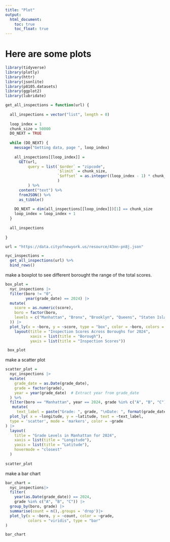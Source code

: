 ```yaml
---
title: "Plot"
output: 
  html_document:
    toc: true
    toc_float: true
---
```


# Here are some plots

```r
library(tidyverse)
library(plotly)
library(httr)
library(jsonlite)
library(p8105.datasets)
library(ggplot2)
library(lubridate) 
```
 
```r
get_all_inspections = function(url) {
  
  all_inspections = vector("list", length = 0)
  
  loop_index = 1
  chunk_size = 50000
  DO_NEXT = TRUE
  
  while (DO_NEXT) {
    message("Getting data, page ", loop_index)
    
    all_inspections[[loop_index]] = 
      GET(url,
          query = list(`$order` = "zipcode",
                       `$limit` = chunk_size,
                       `$offset` = as.integer((loop_index - 1) * chunk_size)
                       )
          ) %>%
      content("text") %>%
      fromJSON() %>%
      as_tibble()
    
    DO_NEXT = dim(all_inspections[[loop_index]])[1] == chunk_size
    loop_index = loop_index + 1
  }
  
  all_inspections
  
}

url = "https://data.cityofnewyork.us/resource/43nn-pn8j.json"

nyc_inspections = 
  get_all_inspections(url) %>%
  bind_rows() 
```
 
 
make a boxplot to see different borought the range of the total scores.
```r
box_plot = 
  nyc_inspections |> 
  filter(boro != "0",
         year(grade_date) == 2024) |> 
  mutate(
    score = as.numeric(score),  
    boro = factor(boro, 
    levels = c("Manhattan", "Bronx", "Brooklyn", "Queens", "Staten Island")
  )) |> 
  plot_ly(x = ~boro, y = ~score, type = "box", color = ~boro, colors = "viridis")|> 
    layout(title = "Inspection Scores Across Boroughs for 2024",
           xaxis = list(title = "Borough"),
           yaxis = list(title = "Inspection Scores"))

 box_plot  
```
 
make a scatter plot
```r
scatter_plot =
  nyc_inspections |> 
  mutate(
    grade_date = as.Date(grade_date), 
    grade = factor(grade), 
    year = year(grade_date)  # Extract year from grade_date
  ) %>%
  filter(boro == "Manhattan", year == 2024, grade %in% c("A", "B", "C")) |> 
   mutate(
     text_label = paste("Grade: ", grade, "\nDate: ", format(grade_date, "%Y-%m-%d"))) |> 
  plot_ly( x = ~longitude, y = ~latitude, text = ~text_label, 
  type = 'scatter', mode = 'markers', color = ~grade
) |> 
  layout(
    title = "Grade Levels in Manhattan for 2024",
    xaxis = list(title = "Longitude"),
    yaxis = list(title = "Latitude"),
    hovermode = "closest"
  )
  
scatter_plot 
```

make a bar chart
```r
bar_chart =
  nyc_inspections|> 
  filter(
    year(as.Date(grade_date)) == 2024, 
    grade %in% c("A", "B", "C")) |> 
  group_by(boro, grade) |> 
  summarise(count = n(),.groups = 'drop')|> 
  plot_ly(x = ~boro, y = ~count, color = ~grade,  
          colors = "viridis", type = "bar"
)

bar_chart
```

 
 
 